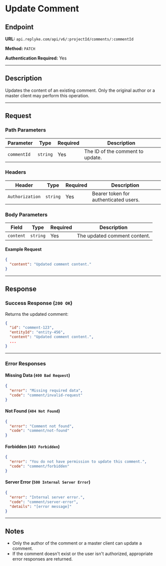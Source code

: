# Update Comment

## Endpoint

**URL:** `api.replyke.com/api/v6/:projectId/comments/:commentId`

**Method:** `PATCH`

**Authentication Required:** Yes

---

## Description

Updates the content of an existing comment. Only the original author or a master client may perform this operation.

---

## Request

### Path Parameters

| Parameter   | Type     | Required | Description                      |
| ----------- | -------- | -------- | -------------------------------- |
| `commentId` | `string` | Yes      | The ID of the comment to update. |

### Headers

| Header          | Type     | Required | Description                           |
| --------------- | -------- | -------- | ------------------------------------- |
| `Authorization` | `string` | Yes      | Bearer token for authenticated users. |

### Body Parameters

| Field     | Type     | Required | Description                  |
| --------- | -------- | -------- | ---------------------------- |
| `content` | `string` | Yes      | The updated comment content. |

#### Example Request

```json
{
  "content": "Updated comment content."
}
```

---

## Response

### Success Response (`200 OK`)

Returns the updated comment:

```json
{
  "id": "comment-123",
  "entityId": "entity-456",
  "content": "Updated comment content.",
  ...
}
```

---

### Error Responses

#### Missing Data (`400 Bad Request`)

```json
{
  "error": "Missing required data",
  "code": "comment/invalid-request"
}
```

#### Not Found (`404 Not Found`)

```json
{
  "error": "Comment not found",
  "code": "comment/not-found"
}
```

#### Forbidden (`403 Forbidden`)

```json
{
  "error": "You do not have permission to update this comment.",
  "code": "comment/forbidden"
}
```

#### Server Error (`500 Internal Server Error`)

```json
{
  "error": "Internal server error.",
  "code": "comment/server-error",
  "details": "[error message]"
}
```

---

## Notes

- Only the author of the comment or a master client can update a comment.
- If the comment doesn't exist or the user isn't authorized, appropriate error responses are returned.
